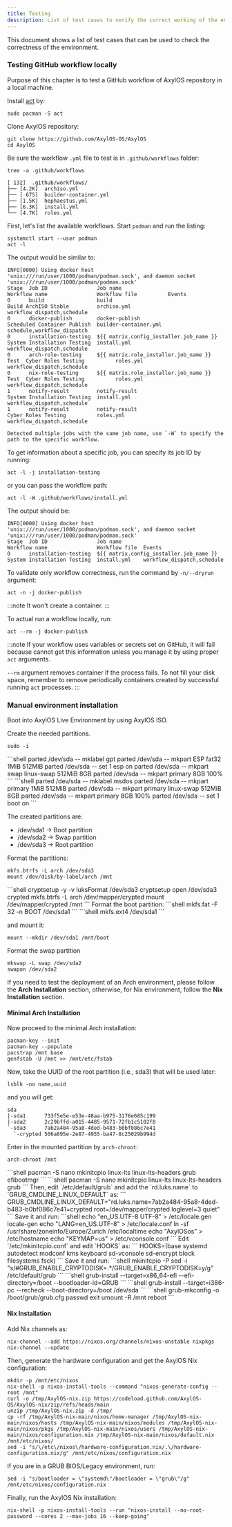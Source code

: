 ```yaml
---
title: Testing
description: List of test cases to verify the correct working of the environment.
---
```



This document shows a list of test cases that can be used to check the correctness of the environment.

### Testing GitHub workflow locally
Purpose of this chapter is to test a GitHub workflow of AxylOS repository in a local machine.

Install [act](https://archlinux.org/packages/extra/x86_64/act/) by:
```shell
sudo pacman -S act
```

Clone AxylOS repository:
```shell
git clone https://github.com/AxylOS-OS/AxylOS
cd AxylOS
```
Be sure the workflow `.yml` file to test is in `.github/workflows` folder:
```shell
tree -a .github/workflows
```
```
[ 132]  .github/workflows/
├── [4.2K]  archiso.yml
├── [ 675]  builder-container.yml
├── [1.5K]  hephaestus.yml
├── [6.3K]  install.yml
└── [4.7K]  roles.yml
```
First, let's list the available workflows. Start `podman` and run the listing:
```shell
systemctl start --user podman
act -l
```
The output would be similar to:
```
INFO[0000] Using docker host 'unix:///run/user/1000/podman/podman.sock', and daemon socket 'unix:///run/user/1000/podman/podman.sock'
Stage  Job ID                Job name                                    Workflow name                Workflow file          Events
0      build                 build                                       Build ArchISO Stable         archiso.yml            workflow_dispatch,schedule
0      docker-publish        docker-publish                              Scheduled Container Publish  builder-container.yml  schedule,workflow_dispatch
0      installation-testing  ${{ matrix.config_installer.job_name }}     System Installation Testing  install.yml            workflow_dispatch,schedule
0      arch-role-testing     ${{ matrix.role_installer.job_name }} Test  Cyber Roles Testing          roles.yml              workflow_dispatch,schedule
0      nix-role-testing      ${{ matrix.role_installer.job_name }} Test  Cyber Roles Testing          roles.yml              workflow_dispatch,schedule
1      notify-result         notify-result                               System Installation Testing  install.yml            workflow_dispatch,schedule
1      notify-result         notify-result                               Cyber Roles Testing          roles.yml              workflow_dispatch,schedule

Detected multiple jobs with the same job name, use `-W` to specify the path to the specific workflow.
```
To get information about a specific job, you can specify its job ID by running:
```shell
act -l -j installation-testing
```
or you can pass the workflow path:
```shell
act -l -W .github/workflows/install.yml
```
The output should be:
```
INFO[0000] Using docker host 'unix:///run/user/1000/podman/podman.sock', and daemon socket 'unix:///run/user/1000/podman/podman.sock'
Stage  Job ID                Job name                                 Workflow name                Workflow file  Events
0      installation-testing  ${{ matrix.config_installer.job_name }}  System Installation Testing  install.yml    workflow_dispatch,schedule
```
To validate only workflow correctness, run the command by `-n/--dryrun` argument:
```shell
act -n -j docker-publish
```
:::note
It won't create a container.
:::

To actual run a workflow locally, run:
```shell
act --rm -j docker-publish
```
:::note
If your workflow uses variables or secrets set on GitHub, it will fail because cannot get this information unless you manage it by using proper `act` arguments.

`--rm` argument removes container if the process fails. To not fill your disk space, remember to remove periodically containers created by successful running `act` processes.
:::

### Manual environment installation
Boot into AxylOS Live Environment by using AxylOS ISO.

Create the needed partitions.
```shell
sudo -i
```
<Tabs>
<TabItem label="EFI">
```shell
parted /dev/sda -- mklabel gpt
parted /dev/sda -- mkpart ESP fat32 1MiB 512MiB
parted /dev/sda -- set 1 esp on
parted /dev/sda -- mkpart swap linux-swap 512MiB 8GB
parted /dev/sda -- mkpart primary 8GB 100%
```
</TabItem>
<TabItem label="BIOS/Legacy">
```shell
parted /dev/sda -- mklabel msdos
parted /dev/sda -- mkpart primary 1MiB 512MiB
parted /dev/sda -- mkpart primary linux-swap 512MiB 8GB
parted /dev/sda -- mkpart primary 8GB 100%
parted /dev/sda -- set 1 boot on
```
</TabItem>
</Tabs>

The created partitions are:
* /dev/sda1 -> Boot partition
* /dev/sda2 -> Swap partition
* /dev/sda3 -> Root partition

Format the partitions:
<Tabs>
<TabItem label="Unencrypted">
```shell
mkfs.btrfs -L arch /dev/sda3
mount /dev/disk/by-label/arch /mnt
```
</TabItem>
<TabItem label="Encrypted">
```shell
cryptsetup -y -v luksFormat /dev/sda3
cryptsetup open /dev/sda3 crypted
mkfs.btrfs -L arch /dev/mapper/crypted
mount /dev/mapper/crypted /mnt
```
</TabItem>
</Tabs>
Format the boot partition:
<Tabs>
<TabItem label="EFI">
```shell
mkfs.fat -F 32 -n BOOT /dev/sda1
```
</TabItem>
<TabItem label="BIOS/Legacy">
```shell
mkfs.ext4 /dev/sda1
```
</TabItem>
</Tabs>

and mount it:
```shell
mount --mkdir /dev/sda1 /mnt/boot
```
Format the swap partition
```shell
mkswap -L swap /dev/sda2
swapon /dev/sda2
```
If you need to test the deployment of an Arch environment, please follow the **Arch Installation** section, otherwise, for Nix environment, follow the **Nix Installation** section.

#### Minimal Arch Installation
Now proceed to the minimal Arch installation:
```shell
pacman-key --init
pacman-key --populate
pacstrap /mnt base
genfstab -U /mnt >> /mnt/etc/fstab
```
Now, take the UUID of the root partition (i.e., sda3) that will be used later:
```shell
lsblk -no name,uuid
```
and you will get:
```
sda
|-sda1      733f5e5e-e53e-48aa-b975-3176e685c199
|-sda2      2c29bffd-a015-4485-9571-72fb1c5102f8
`-sda3      7ab2a484-95a8-4ded-b483-b0bf086c7e41
  `-crypted 506a895e-2e87-4955-ba47-8c25029b994d
```
Enter in the mounted partition by `arch-chroot`:
```shell
arch-chroot /mnt
```
<Tabs>
<TabItem label="EFI">
```shell
pacman -S nano mkinitcpio linux-lts linux-lts-headers grub efibootmgr
```
</TabItem>
<TabItem label="BIOS/Legacy">
```shell
pacman -S nano mkinitcpio linux-lts linux-lts-headers grub
```
</TabItem>
</Tabs>
Then, edit `/etc/default/grub` and add the `rd.luks.name` to `GRUB_CMDLINE_LINUX_DEFAULT` as:
```
GRUB_CMDLINE_LINUX_DEFAULT="rd.luks.name=7ab2a484-95a8-4ded-b483-b0bf086c7e41=crypted root=/dev/mapper/crypted loglevel=3 quiet"
```
Save it and run:
```shell
echo "en_US.UTF-8 UTF-8" > /etc/locale.gen
locale-gen
echo "LANG=en_US.UTF-8" > /etc/locale.conf
ln -sf /usr/share/zoneinfo/Europe/Zurich /etc/localtime
echo "AxylOSos" > /etc/hostname
echo "KEYMAP=us" > /etc/vconsole.conf
```
Edit `/etc/mkinitcpio.conf` and edit `HOOKS` as:
```
HOOKS=(base systemd autodetect modconf kms keyboard sd-vconsole sd-encrypt block filesystems fsck)
```
Save it and run:
```shell
mkinitcpio -P
sed -i "s/#GRUB_ENABLE_CRYPTODISK=.*/GRUB_ENABLE_CRYPTODISK=y/g" /etc/default/grub
```
<Tabs>
<TabItem label="EFI">
```shell
grub-install --target=x86_64-efi --efi-directory=/boot --bootloader-id=GRUB
```
</TabItem>
<TabItem label="BIOS/Legacy">
```shell
grub-install --target=i386-pc --recheck --boot-directory=/boot /dev/sda
```
</TabItem>
</Tabs>
```shell
grub-mkconfig -o /boot/grub/grub.cfg
passwd
exit
umount -R /mnt
reboot
```

#### Nix Installation

Add Nix channels as:
```shell
nix-channel --add https://nixos.org/channels/nixos-unstable nixpkgs
nix-channel --update
```
Then, generate the hardware configuration and get the AxylOS Nix configuration:
```shell
mkdir -p /mnt/etc/nixos
nix-shell -p nixos-install-tools --command "nixos-generate-config --root /mnt"
curl -o /tmp/AxylOS-nix.zip https://codeload.github.com/AxylOS-OS/AxylOS-nix/zip/refs/heads/main
unzip /tmp/AxylOS-nix.zip -d /tmp/
cp -rf /tmp/AxylOS-nix-main/nixos/home-manager /tmp/AxylOS-nix-main/nixos/hosts /tmp/AxylOS-nix-main/nixos/modules /tmp/AxylOS-nix-main/nixos/pkgs /tmp/AxylOS-nix-main/nixos/users /tmp/AxylOS-nix-main/nixos/configuration.nix /tmp/AxylOS-nix-main/nixos/default.nix /mnt/etc/nixos/
sed -i "s/\/etc\/nixos\/hardware-configuration.nix/.\/hardware-configuration.nix/g" /mnt/etc/nixos/configuration.nix
```
If you are in a GRUB BIOS/Legacy environment, run:
```shell
sed -i "s/bootloader = \"systemd\"/bootloader = \"grub\"/g" /mnt/etc/nixos/configuration.nix
```
Finally, run the AxylOS Nix installation:
```shell
nix-shell -p nixos-install-tools --run "nixos-install --no-root-password --cores 2 --max-jobs 16 --keep-going"
```
<ImageComponent />
